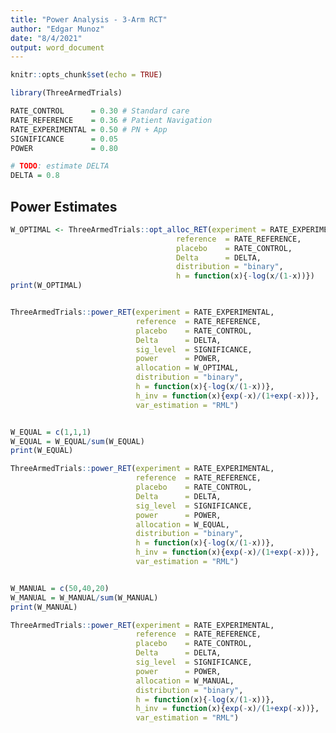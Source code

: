 ```yaml
---
title: "Power Analysis - 3-Arm RCT"
author: "Edgar Munoz"
date: "8/4/2021"
output: word_document
---
```


```r
knitr::opts_chunk$set(echo = TRUE)

library(ThreeArmedTrials)

RATE_CONTROL      = 0.30 # Standard care
RATE_REFERENCE    = 0.36 # Patient Navigation
RATE_EXPERIMENTAL = 0.50 # PN + App
SIGNIFICANCE      = 0.05
POWER             = 0.80

# TODO: estimate DELTA
DELTA = 0.8

```

## Power Estimates

```r
W_OPTIMAL <- ThreeArmedTrials::opt_alloc_RET(experiment = RATE_EXPERIMENTAL, 
                                     reference  = RATE_REFERENCE, 
                                     placebo    = RATE_CONTROL, 
                                     Delta      = DELTA, 
                                     distribution = "binary", 
                                     h = function(x){-log(x/(1-x))})
print(W_OPTIMAL)


ThreeArmedTrials::power_RET(experiment = RATE_EXPERIMENTAL, 
                            reference  = RATE_REFERENCE, 
                            placebo    = RATE_CONTROL, 
                            Delta      = DELTA,
                            sig_level  = SIGNIFICANCE,
                            power      = POWER,
                            allocation = W_OPTIMAL,
                            distribution = "binary",
                            h = function(x){-log(x/(1-x))},
                            h_inv = function(x){exp(-x)/(1+exp(-x))},
                            var_estimation = "RML")


W_EQUAL = c(1,1,1)
W_EQUAL = W_EQUAL/sum(W_EQUAL)
print(W_EQUAL)

ThreeArmedTrials::power_RET(experiment = RATE_EXPERIMENTAL, 
                            reference  = RATE_REFERENCE, 
                            placebo    = RATE_CONTROL, 
                            Delta      = DELTA,
                            sig_level  = SIGNIFICANCE,
                            power      = POWER,
                            allocation = W_EQUAL,
                            distribution = "binary",
                            h = function(x){-log(x/(1-x))},
                            h_inv = function(x){exp(-x)/(1+exp(-x))},
                            var_estimation = "RML")


W_MANUAL = c(50,40,20)
W_MANUAL = W_MANUAL/sum(W_MANUAL)
print(W_MANUAL)

ThreeArmedTrials::power_RET(experiment = RATE_EXPERIMENTAL, 
                            reference  = RATE_REFERENCE, 
                            placebo    = RATE_CONTROL, 
                            Delta      = DELTA,
                            sig_level  = SIGNIFICANCE,
                            power      = POWER,
                            allocation = W_MANUAL,
                            distribution = "binary",
                            h = function(x){-log(x/(1-x))},
                            h_inv = function(x){exp(-x)/(1+exp(-x))},
                            var_estimation = "RML")

```

